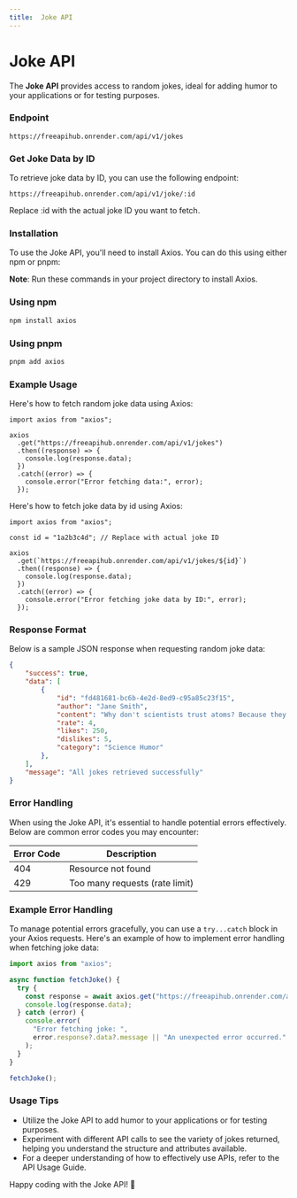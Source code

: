 ```yaml
---
title:  Joke API
---
```


# Joke API

The **Joke API** provides access to random jokes, ideal for adding humor to your applications or for testing purposes.

### Endpoint

```shell
https://freeapihub.onrender.com/api/v1/jokes
```

### Get Joke Data by ID

To retrieve joke data by ID, you can use the following endpoint:

```shell
https://freeapihub.onrender.com/api/v1/joke/:id
```

Replace :id with the actual joke ID you want to fetch.

### Installation

To use the Joke API, you'll need to install Axios. You can do this using either npm or pnpm:

**Note**: Run these commands in your project directory to install Axios.

### Using npm

```bash
npm install axios
```
### Using pnpm

```bash
pnpm add axios
```

### Example Usage

Here's how to fetch random joke data using Axios:

```tsx
import axios from "axios";

axios
  .get("https://freeapihub.onrender.com/api/v1/jokes")
  .then((response) => {
    console.log(response.data);
  })
  .catch((error) => {
    console.error("Error fetching data:", error);
  });
```

Here's how to fetch joke data by id using Axios:

```tsx
import axios from "axios";

const id = "1a2b3c4d"; // Replace with actual joke ID

axios
  .get(`https://freeapihub.onrender.com/api/v1/jokes/${id}`)
  .then((response) => {
    console.log(response.data);
  })
  .catch((error) => {
    console.error("Error fetching joke data by ID:", error);
  });
```

### Response Format

Below is a sample JSON response when requesting random joke data:

```json
{
    "success": true,
    "data": [
        {
            "id": "fd481681-bc6b-4e2d-8ed9-c95a85c23f15",
            "author": "Jane Smith",
            "content": "Why don't scientists trust atoms? Because they make up everything!",
            "rate": 4,
            "likes": 250,
            "dislikes": 5,
            "category": "Science Humor"
        },
    ],
    "message": "All jokes retrieved successfully"
}
```

### Error Handling

When using the Joke API, it's essential to handle potential errors effectively. Below are common error codes you may encounter:

| Error Code | Description                    |
| ---------- | ------------------------------ |
| 404        | Resource not found             |
| 429        | Too many requests (rate limit) |

### Example Error Handling

To manage potential errors gracefully, you can use a `try...catch` block in your Axios requests. Here's an example of how to implement error handling when fetching joke data:

```javascript
import axios from "axios";

async function fetchJoke() {
  try {
    const response = await axios.get("https://freeapihub.onrender.com/api/v1/jokes");
    console.log(response.data);
  } catch (error) {
    console.error(
      "Error fetching joke: ",
      error.response?.data?.message || "An unexpected error occurred."
    );
  }
}

fetchJoke();
```

### Usage Tips

- Utilize the Joke API to add humor to your applications or for testing purposes.
- Experiment with different API calls to see the variety of jokes returned, helping you understand the structure and attributes available.
- For a deeper understanding of how to effectively use APIs, refer to the API Usage Guide.

Happy coding with the Joke API! 🎉
